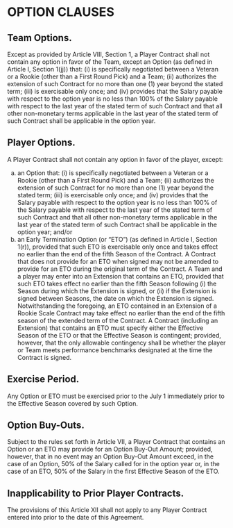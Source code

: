 # OPTION CLAUSES

## Team Options.

Except as provided by Article VIII, Section 1, a Player Contract shall not contain any option in favor of the Team, except an Option (as defined in Article I, Section 1(jj)) that: (i) is specifically negotiated between a Veteran or a Rookie (other than a First Round Pick) and a Team; (ii) authorizes the extension of such Contract for no more than one (1) year beyond the stated term; (iii) is exercisable only once; and (iv) provides that the Salary payable with respect to the option year is no less than 100\% of the Salary payable with respect to the last year of the stated term of such Contract and that all other non-monetary terms applicable in the last year of the stated term of such Contract shall be applicable in the option year.

## Player Options.

A Player Contract shall not contain any option in favor of the player, except:

(a) an Option that: (i) is specifically negotiated between a Veteran or a Rookie (other than a First Round Pick) and a Team; (ii) authorizes the extension of such Contract for no more than one (1) year beyond the stated term; (iii) is exercisable only once; and (iv) provides that the Salary payable with respect to the option year is no less than 100\% of the Salary payable with respect to the last year of the stated term of such Contract and that all other non-monetary terms applicable in the last year of the stated term of such Contract shall be applicable in the option year; and/or
(b) an Early Termination Option (or "ETO") (as defined in Article I, Section 1(r)), provided that such ETO is exercisable only once and takes effect no earlier than the end of the fifth Season of the Contract. A Contract that does not provide for an ETO when signed may not be amended to provide for an ETO during the original term of the Contract. A Team and a player may enter into an Extension that contains an ETO, provided that such ETO takes effect no earlier than the fifth Season following (i) the Season during which the Extension is signed, or (ii) if the Extension is signed between Seasons, the date on which the Extension is signed. Notwithstanding the foregoing, an ETO contained in an Extension of a Rookie Scale Contract may take effect no earlier than the end of the fifth season of the extended term of the Contract. A Contract (including an Extension) that contains an ETO must specify either the Effective Season of the ETO or that the Effective Season is contingent; provided, however, that the only allowable contingency shall be whether the player or Team meets performance benchmarks designated at the time the Contract is signed.

## Exercise Period.

Any Option or ETO must be exercised prior to the July 1 immediately prior to the Effective Season covered by such Option.

## Option Buy-Outs.

Subject to the rules set forth in Article VII, a Player Contract that contains an Option or an ETO may provide for an Option Buy-Out Amount; provided, however, that in no event may an Option Buy-Out Amount exceed, in the case of an Option, 50\% of the Salary called for in the option year or, in the case of an ETO, 50\% of the Salary in the first Effective Season of the ETO.

## Inapplicability to Prior Player Contracts.

The provisions of this Article XII shall not apply to any Player Contract entered into prior to the date of this Agreement.